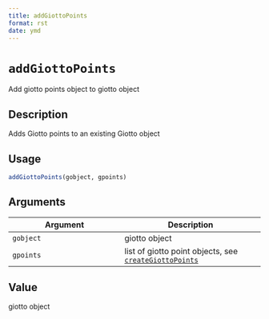 ```yaml
--- 
title: addGiottoPoints 
format: rst 
date: ymd 
--- 
```

# `addGiottoPoints`

Add giotto points object to giotto object


## Description

Adds Giotto points to an existing Giotto object


## Usage

```r
addGiottoPoints(gobject, gpoints)
```


## Arguments

Argument      |Description
------------- |----------------
`gobject`     |     giotto object
`gpoints`     |     list of giotto point objects, see [`createGiottoPoints`](#creategiottopoints)


## Value

giotto object



